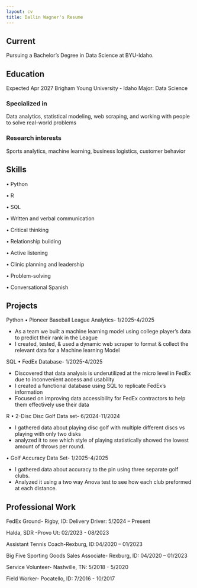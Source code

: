 ```yaml
---
layout: cv
title: Dallin Wagner's Resume
---
```


## Current

Pursuing a Bachelor's Degree in Data Science at BYU-Idaho. 

## Education

Expected Apr 2027 Brigham Young University - Idaho Major: Data Science

### Specialized in

Data analytics, statistical modeling, web scraping, and working with people to solve real-world problems


### Research interests

Sports analytics, machine learning, business logistics, customer behavior


## Skills

• Python

• R

• SQL

• Written and verbal communication

• Critical thinking

• Relationship building

• Active listening

• Clinic planning and leadership

• Problem-solving

• Conversational Spanish

## Projects

Python
•	Pioneer Baseball League Analytics- 1/2025-4/2025

-	As a team we built a machine learning model using college player’s data to predict their rank in the League
-	I created, tested, & used a dynamic web scraper to format & collect the relevant data for a Machine learning Model


SQL
•	FedEx Database- 1/2025-4/2025

-	Discovered that data analysis is underutilized at the micro level in FedEx due to inconvenient access and usability
-	I created a functional database using SQL to replicate FedEx’s information
-	 Focused on improving data accessibility for FedEx contractors to help them effectively use their data

R
•	2-Disc Disc Golf Data set- 6/2024-11/2024

-	I gathered data about playing disc golf with multiple different discs vs playing with only two disks
-	analyzed it to see which style of playing statistically showed the lowest amount of throws per round.

•	Golf Accuracy Data Set- 1/2025-4/2025

-	I gathered data about accuracy to the pin using three separate golf clubs.
-	Analyzed it using a two way Anova test to see how each club preformed at each distance. 

## Professional Work 

FedEx Ground- Rigby, ID: Delivery Driver: 5/2024 – Present

Halda, SDR -Provo Ut: 02/2023 - 08/2023

Assistant Tennis Coach-Rexburg, ID:04/2020 – 01/2023

Big Five Sporting Goods Sales Associate- Rexburg, ID: 04/2020 – 01/2023

Service Volunteer- Nashville, TN: 5/2018 - 5/2020

Field Worker- Pocatello, ID: 7/2016 - 10/2017


<!-- ### Footer

Last updated: April 2025 -->